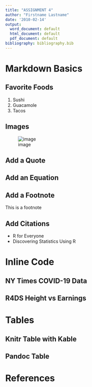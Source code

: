 ```yaml
---
title: "ASSIGNMENT 4"
author: "Firstname Lastname"
date: '2010-02-14'
output:
  word_document: default
  html_document: default
  pdf_document: default
bibliography: bibliography.bib
---
```


# Markdown Basics

## Favorite Foods  
1. Sushi
2. Guacamole
3. Tacos

## Images  
![image](https://github.com/alisssaa/dsc520/blob/master/completed/assignment04/plots/10-all-cases-log.png)

## Add a Quote

## Add an Equation

## Add a Footnote

This is a footnote

## Add Citations

* R for Everyone
* Discovering Statistics Using R

# Inline Code

## NY Times COVID-19 Data

## R4DS Height vs Earnings

# Tables

## Knitr Table with Kable

## Pandoc Table

# References
